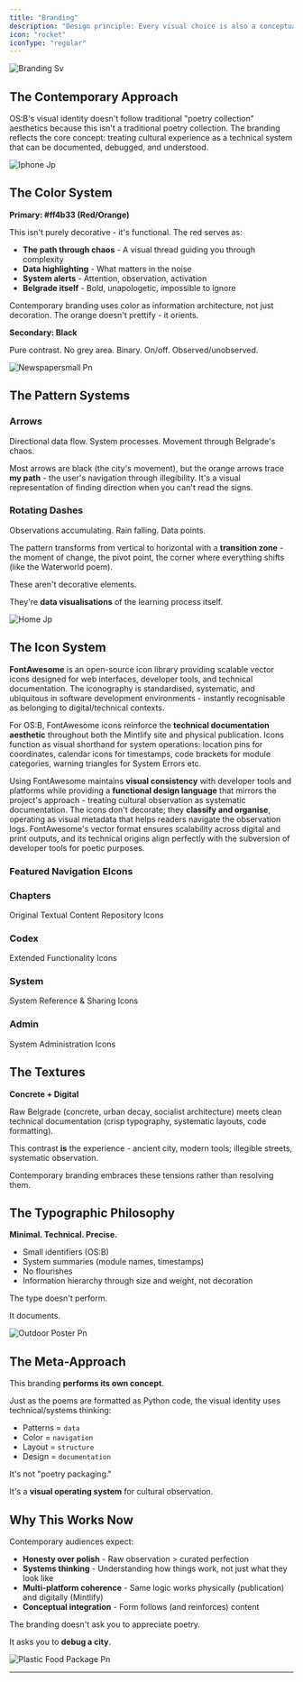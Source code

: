 ```yaml
---
title: "Branding"
description: "Design principle: Every visual choice is also a conceptual choice. Nothing decorates. Everything documents."
icon: "rocket"
iconType: "regular"
---
```


![Branding Sv](/images/Branding.svg)

## The Contemporary Approach

OS:B's visual identity doesn't follow traditional "poetry collection" aesthetics because this isn't a traditional poetry collection. The branding reflects the core concept: treating cultural experience as a technical system that can be documented, debugged, and understood.

![Iphone Jp](/images/iphone.jpg)

## The Color System

**Primary: #ff4b33 (Red/Orange)**

This isn't purely decorative - it's functional. The red serves as:

- **The path through chaos** - A visual thread guiding you through complexity
- **Data highlighting** - What matters in the noise
- **System alerts** - Attention, observation, activation
- **Belgrade itself** - Bold, unapologetic, impossible to ignore

Contemporary branding uses color as information architecture, not just decoration. The orange doesn't prettify - it orients.

**Secondary: Black**

Pure contrast. No grey area. Binary. On/off. Observed/unobserved.

![Newspapersmall Pn](/images/Newspapersmall.png)

## The Pattern Systems

### Arrows

Directional data flow. System processes. Movement through Belgrade's chaos.

Most arrows are black (the city's movement), but the orange arrows trace **my path** - the user's navigation through illegibility. It's a visual representation of finding direction when you can't read the signs.

### Rotating Dashes

Observations accumulating. Rain falling. Data points.

The pattern transforms from vertical to horizontal with a **transition zone** - the moment of change, the pivot point, the corner where everything shifts (like the Waterworld poem).

These aren't decorative elements.

They're **data visualisations** of the learning process itself.

![Home Jp](/images/home.jpg)

## The Icon System

**FontAwesome** is an open-source icon library providing scalable vector icons designed for web interfaces, developer tools, and technical documentation. The iconography is standardised, systematic, and ubiquitous in software development environments - instantly recognisable as belonging to digital/technical contexts.

For OS:B, FontAwesome icons reinforce the **technical documentation aesthetic** throughout both the Mintlify site and physical publication. Icons function as visual shorthand for system operations: location pins for coordinates, calendar icons for timestamps, code brackets for module categories, warning triangles for System Errors etc.

Using FontAwesome maintains **visual consistency** with developer tools and platforms while providing a **functional design language** that mirrors the project's approach - treating cultural observation as systematic documentation. The icons don't decorate; they **classify and organise**, operating as visual metadata that helps readers navigate the observation logs. FontAwesome's vector format ensures scalability across digital and print outputs, and its technical origins align perfectly with the subversion of developer tools for poetic purposes.

### Featured Navigation EIcons

<Columns cols={3}>
  <Card title="os:home" icon="hands-clapping" iconType="regular" href="https://fontawesome.com/icons/hands-clapping?f=classic&s=regular">
    
  </Card>
  <Card title="quickstart" icon="person-running-fast" iconType="regular" href="https://fontawesome.com/icons/person-running-fast?f=classic&s=solid">
    
  </Card>
  <Card title="developers" icon="code" iconType="regular" href="https://fontawesome.com/icons/code?f=classic&s=solid">
    
  </Card>
</Columns>

### Chapters

Original Textual Content Repository Icons

<Columns cols={3}>
  <Card title="core functions" icon="atom-simple" iconType="regular" href="https://fontawesome.com/icons/atom-simple?f=classic&s=regular">
    
  </Card>
  <Card title="user interface" icon="users" iconType="regular" href="https://fontawesome.com/icons/users?f=classic&s=regular">
    
  </Card>
  <Card title="background processes" icon="solar-system" iconType="regular" href="https://fontawesome.com/icons/solar-system?f=classic&s=regular">
    
  </Card>
  <Card title="system errors" icon="bug" iconType="regular" href="https://fontawesome.com/icons/bug?f=classic&s=regular">
    
  </Card>
  <Card title="version history" icon="rectangle-history" iconType="regular" href="https://fontawesome.com/icons/rectangle-history?f=classic&s=regular">
    
  </Card>
</Columns>

### Codex

Extended Functionality Icons

<Columns cols={2}>
  <Card title="core functions" icon="images" iconType="regular" href="https://fontawesome.com/icons/images?f=classic&s=regular">
    
  </Card>
  <Card title="audio" icon="headphones-simple" iconType="regular" href="https://fontawesome.com/icons/headphones?f=classic&s=regular">
    
  </Card>
  <Card title="snippets" icon="recycle" iconType="regular" href="https://fontawesome.com/icons/recycle?f=classic&s=regular">
    
  </Card>
  <Card title="downloads" icon="file-circle-check" iconType="regular" href="https://fontawesome.com/icons/file-circle-check?f=classic&s=regular">
    
  </Card>
</Columns>

### System

System Reference & Sharing Icons

<Columns cols={3}>
  <Card title="changelog" icon="calendar-check" iconType="regular" href="https://fontawesome.com/icons/calendar-check?f=classic&s=regular">
    
  </Card>
  <Card title="zora" icon="message-quote" iconType="regular" href="https://fontawesome.com/icons/message-quote?f=classic&s=regular">
    
  </Card>
  <Card title="branding" icon="rocket" iconType="regular" href="https://fontawesome.com/icons/rocket?f=classic&s=regular">
    
  </Card>
  <Card title="sharing" icon="share-nodes" iconType="regular" href="https://fontawesome.com/icons/share-nodes?f=classic&s=regular">
    
  </Card>
  <Card title="claude" icon="asterisk" iconType="regular" href="https://fontawesome.com/icons/asterisk?f=classic&s=regular">
    
  </Card>
  <Card title="windsurf" icon="water" iconType="regular" href="https://fontawesome.com/icons/water?f=classic&s=regular">
    
  </Card>
</Columns>

### Admin

System Administration Icons

<Columns cols={2}>
  <Card title="about" icon="address-card" iconType="regular" href="https://fontawesome.com/icons/address-card?f=classic&s=regular">
    
  </Card>
  <Card title="tools" icon="gear" iconType="regular" href="https://fontawesome.com/icons/gear?f=classic&s=regular">
    
  </Card>
  <Card title="wwtc" icon="masks-theater" iconType="regular" href="https://fontawesome.com/icons/masks-theater?f=classic&s=regular">
    
  </Card>
  <Card title="reticulate" icon="rss" iconType="solid" href="https://fontawesome.com/icons/rss?f=classic&s=solid">
    
  </Card>
</Columns>

## The Textures

**Concrete + Digital**

Raw Belgrade (concrete, urban decay, socialist architecture) meets clean technical documentation (crisp typography, systematic layouts, code formatting).

This contrast **is** the experience - ancient city, modern tools; illegible streets, systematic observation.

Contemporary branding embraces these tensions rather than resolving them.

## The Typographic Philosophy

**Minimal. Technical. Precise.**

- Small identifiers (OS:B)
- System summaries (module names, timestamps)
- No flourishes
- Information hierarchy through size and weight, not decoration

The type doesn't perform.

It documents.

![Outdoor Poster Pn](/images/OutdoorPoster.png)

## The Meta-Approach

This branding **performs its own concept**.

Just as the poems are formatted as Python code, the visual identity uses technical/systems thinking:

- Patterns = `data`
- Color = `navigation`
- Layout = `structure`
- Design = `documentation`

It's not "poetry packaging."

It's a **visual operating system** for cultural observation.

## Why This Works Now

Contemporary audiences expect:

- **Honesty over polish** - Raw observation \> curated perfection
- **Systems thinking** - Understanding how things work, not just what they look like
- **Multi-platform coherence** - Same logic works physically (publication) and digitally (Mintlify)
- **Conceptual integration** - Form follows (and reinforces) content

The branding doesn't ask you to appreciate poetry.

It asks you to **debug a city**.

![Plastic Food Package Pn](/images/PlasticFoodPackage.png)

---